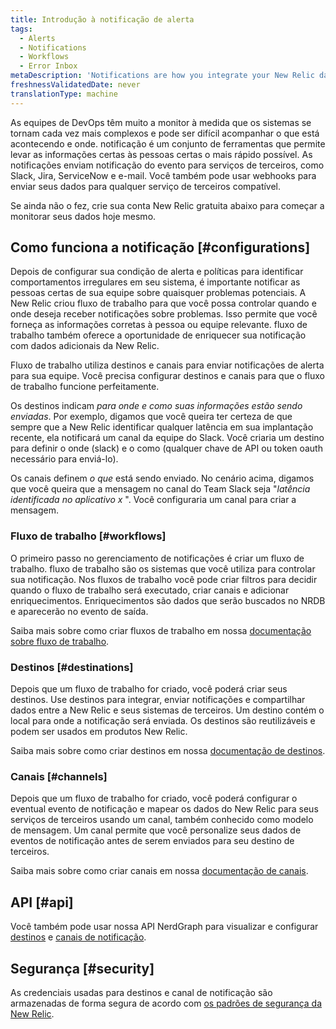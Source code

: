 ```yaml
---
title: Introdução à notificação de alerta
tags:
  - Alerts
  - Notifications
  - Workflows
  - Error Inbox
metaDescription: 'Notifications are how you integrate your New Relic data with third-party services, such as Slack, Email, Jira, and ServiceNow.'
freshnessValidatedDate: never
translationType: machine
---
```


As equipes de DevOps têm muito a monitor à medida que os sistemas se tornam cada vez mais complexos e pode ser difícil acompanhar o que está acontecendo e onde. notificação é um conjunto de ferramentas que permite levar as informações certas às pessoas certas o mais rápido possível. As notificações enviam notificação do evento para serviços de terceiros, como Slack, Jira, ServiceNow e e-mail. Você também pode usar webhooks para enviar seus dados para qualquer serviço de terceiros compatível.

Se ainda não o fez, crie sua conta New Relic gratuita abaixo para começar a monitorar seus dados hoje mesmo.

<InlineSignup/>

## Como funciona a notificação [#configurations]

Depois de configurar sua condição de alerta e políticas para identificar comportamentos irregulares em seu sistema, é importante notificar as pessoas certas de sua equipe sobre quaisquer problemas potenciais. A New Relic criou fluxo de trabalho para que você possa controlar quando e onde deseja receber notificações sobre problemas. Isso permite que você forneça as informações corretas à pessoa ou equipe relevante. fluxo de trabalho também oferece a oportunidade de enriquecer sua notificação com dados adicionais da New Relic.

Fluxo de trabalho utiliza destinos e canais para enviar notificações de alerta para sua equipe. Você precisa configurar destinos e canais para que o fluxo de trabalho funcione perfeitamente.

Os destinos indicam _para onde e como suas informações estão sendo enviadas_. Por exemplo, digamos que você queira ter certeza de que sempre que a New Relic identificar qualquer latência em sua implantação recente, ela notificará um canal da equipe do Slack. Você criaria um destino para definir o onde (slack) e o como (qualquer chave de API ou token oauth necessário para enviá-lo).

Os canais definem _o que_ está sendo enviado. No cenário acima, digamos que você queira que a mensagem no canal do Team Slack seja "_latência identificada no aplicativo x_ ". Você configuraria um canal para criar a mensagem.

### Fluxo de trabalho [#workflows]

O primeiro passo no gerenciamento de notificações é criar um fluxo de trabalho. fluxo de trabalho são os sistemas que você utiliza para controlar sua notificação. Nos fluxos de trabalho você pode criar filtros para decidir quando o fluxo de trabalho será executado, criar canais e adicionar enriquecimentos. Enriquecimentos são dados que serão buscados no NRDB e aparecerão no evento de saída.

Saiba mais sobre como criar fluxos de trabalho em nossa [documentação sobre fluxo de trabalho](/docs/alerts-applied-intelligence/applied-intelligence/incident-workflows/incident-workflows/).

### Destinos [#destinations]

Depois que um fluxo de trabalho for criado, você poderá criar seus destinos. Use destinos para integrar, enviar notificações e compartilhar dados entre a New Relic e seus sistemas de terceiros. Um destino contém o local para onde a notificação será enviada. Os destinos são reutilizáveis e podem ser usados em produtos New Relic.

Saiba mais sobre como criar destinos em nossa [documentação de destinos](/docs/alerts-applied-intelligence/notifications/destinations/).

### Canais [#channels]

Depois que um fluxo de trabalho for criado, você poderá configurar o eventual evento de notificação e mapear os dados do New Relic para seus serviços de terceiros usando um canal, também conhecido como modelo de mensagem. Um canal permite que você personalize seus dados de eventos de notificação antes de serem enviados para seu destino de terceiros.

Saiba mais sobre como criar canais em nossa [documentação de canais](/docs/alerts-applied-intelligence/notifications/message-templates/).

## API [#api]

Você também pode usar nossa API NerdGraph para visualizar e configurar [destinos](/docs/apis/nerdgraph/examples/nerdgraph-api-notifications-destinations) e [canais de notificação](/docs/apis/nerdgraph/examples/nerdgraph-api-notifications-channels).

## Segurança [#security]

As credenciais usadas para destinos e canal de notificação são armazenadas de forma segura de acordo com [os padrões de segurança da New Relic](/docs/security/security-privacy/compliance/data-encryption).